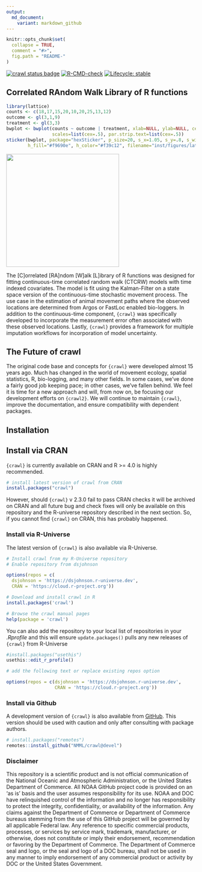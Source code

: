 ```yaml
---
output:
  md_document:
    variant: markdown_github
---
```


<!-- README.md is generated from README.Rmd. Please edit that file -->

```r
knitr::opts_chunk$set(
  collapse = TRUE,
  comment = "#>",
  fig.path = "README-"
)
```

<!-- badges: start -->
[![crawl status badge](https://dsjohnson.r-universe.dev/badges/crawl)](https://dsjohnson.r-universe.dev)
[![R-CMD-check](https://github.com/NMML/crawl/workflows/R-CMD-check/badge.svg)](https://github.com/NMML/crawl/actions)
[![Lifecycle: stable](https://img.shields.io/badge/lifecycle-stable-green.svg)](https://lifecycle.r-lib.org/articles/stages.html#stable)
<!-- badges: end -->

## Correlated RAndom Walk Library of R functions

```r
library(lattice)
counts <- c(18,17,15,20,10,20,25,13,12)
outcome <- gl(3,1,9)
treatment <- gl(3,3)
bwplot <- bwplot(counts ~ outcome | treatment, xlab=NULL, ylab=NULL, cex=.5,
                 scales=list(cex=.5), par.strip.text=list(cex=.5))
sticker(bwplot, package="hexSticker", p_size=20, s_x=1.05, s_y=.8, s_width=2, s_height=1.5,
        h_fill="#f9690e", h_color="#f39c12", filename="inst/figures/lattice.png")
```

<img src="hex_sticker/crawl.png" height="300"/>


The [C]orrelated [RA]ndom [W]alk [L]ibrary of R functions was designed for fitting 
continuous-time correlated random walk (CTCRW) models with time indexed 
covariates. The model is fit using the Kalman-Filter on a state space version of 
the continuous-time stochastic movement process. The use case in the estimation
of animal movement paths where the observed locations are determined from
Argos or FastLoc enabled bio-loggers. In addition to the continuous-time
component, `{crawl}` was specifically developed to incorporate the measurement
error often associated with these observed locations. Lastly, `{crawl}` 
provides a framework for multiple imputation workflows for incorporation of
model uncertainty.

## The Future of crawl

The original code base and concepts for `{crawl}` were developed almost 15 years
ago. Much has changed in the world of movement ecology, spatial statistics,
R, bio-logging, and many other fields. In some cases, we've done a fairly good
job keeping pace; in other cases, we've fallen behind. We feel it is time for
a new approach and will, from now on, be focusing our development efforts on
`{crawl2}`. We will continue to maintain `{crawl}`, improve the documentation,
and ensure compatibility with dependent packages.

## Installation

## Install via CRAN

`{crawl}` is currently available on CRAN and R >= 4.0 is highly recommended. 

```r
# install latest version of crawl from CRAN
install.packages("crawl")
```

However, should `{crawl}` v 2.3.0 fail to pass CRAN checks it will be archived 
on CRAN and all future bug and check fixes will only be available on this 
repository and the R-universe repository described in the next section. So, if 
you cannot find `{crawl}` on CRAN, this has probably happened. 


### Install via R-Universe

The latest version of `{crawl}` is also available via R-Universe.

```r
# Install crawl from my R-Universe repository
# Enable repository from dsjohnson

options(repos = c(
  dsjohnson = 'https://dsjohnson.r-universe.dev',
  CRAN = 'https://cloud.r-project.org'))

# Download and install crawl in R
install.packages('crawl')

# Browse the crawl manual pages
help(package = 'crawl')
```

You can also add the repository to your local list of repositories in your
*.Rprofile* and this will ensure `update.packages()` pulls any new releases
of `{crawl}` from R-Universe

```r
#install.packages("usethis")
usethis::edit_r_profile()

# add the following text or replace existing repos option

options(repos = c(dsjohnson = 'https://dsjohnson.r-universe.dev',
                  CRAN = 'https://cloud.r-project.org'))
```

### Install via Github

A development version  of `{crawl}` is also available from
[GitHub](https://github.com/NMML/crawl). This version should be used with 
caution and only after consulting with package authors.

```r
# install.packages("remotes")
remotes::install_github("NMML/crawl@devel")
```

### Disclaimer
This repository is a scientific product and is not official communication of the
National Oceanic and Atmospheric Administration, or the United States Department
of Commerce. All NOAA GitHub project code is provided on an ‘as is’ basis and
the user assumes responsibility for its use. NOAA and DOC have relinquished
control of the information and no longer has responsibility to protect the
integrity, confidentiality, or availability of the information. Any claims
against the Department of Commerce or Department of Commerce bureaus stemming
from the use of this GitHub project will be governed by all applicable Federal
law. Any reference to specific commercial products, processes, or services by
service mark, trademark, manufacturer, or otherwise, does not constitute or
imply their endorsement, recommendation or favoring by the Department of
Commerce. The Department of Commerce seal and logo, or the seal and logo of a
DOC bureau, shall not be used in any manner to imply endorsement of any
commercial product or activity by DOC or the United States Government.
